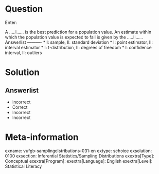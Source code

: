 Question
========
Enter:

A .....I...... is the best prediction for a population value. An estimate within which the population value is expected to fall is given by the .....II...... 
Answerlist
----------
* I: sample, II: standard deviation
* I: point estimator, II: interval estimator
* I: t-distribution, II: degrees of freedom
* I: confidence interval, II: outliers


Solution
========

Answerlist
----------
* Incorrect
* Correct
* Incorrect
* Incorrect

Meta-information
================
exname: vufgb-samplingdistributions-031-en
extype: schoice
exsolution: 0100
exsection: Inferential Statistics/Sampling Distributions
exextra[Type]: Conceptual
exextra[Program]: 
exextra[Language]: English
exextra[Level]: Statistical Literacy
